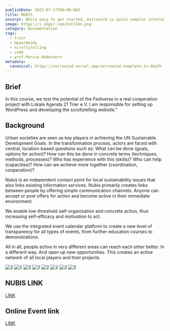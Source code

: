 ```yaml
---
publishDate: 2023-07-17T00:00:00Z
title: NUBIS
excerpt: While easy to get started, Astrowind is quite complex internally.  This page provides documentation on some of the more intricate parts.
image: https://i.imgur.com/VvClGUn.png
category: Documentation
tags:
  - trier
  - Hypermeida 
  - scrollytelling
  - code
  - prof.Marcus Haberkorn
metadata:
  canonical: https://astrowind.vercel.app/astrowind-template-in-depth
---
```

## Brief
In this course, we test the potential of the Fediverse in a real cooperation project with Lokale Agenda 21 Trier e.V. I am responsible for setting up WordPress and developing the scrollytelling website."


## Background
Urban societies are seen as key players in achieving the UN Sustainable Development Goals. In the transformation process, actors are faced with central, location-based questions such as: What can be done (goals, options for action)? How can this be done in concrete terms (techniques, methods, processes)? Who has experience with this (skills)? Who can help (capacities)? How can we achieve more together (coordination, cooperation)?

Nubis is an independent contact point for local sustainability issues that also links existing information services. Nubis primarily creates links between people by offering simple communication channels: Anyone can accept or post offers for action and become active in their immediate environment.

We enable low-threshold self-organization and concrete action, thus increasing self-efficacy and motivation to act.

We use the integrated event calendar platform to create a new level of transparency for all types of events, from further education courses to demonstrations.

All in all, people active in very different areas can reach each other better. In a different way. And open up new opportunities. This creates an active network of all local players and their projects.


![2](../../assets/images/nubis/1.png)
![2](../../assets/images/nubis/2.png)
![2](../../assets/images/nubis/3.png)
![2](../../assets/images/nubis/4.png)
![2](../../assets/images/nubis/6.png)
![2](../../assets/images/nubis/7.png)
![2](../../assets/images/nubis/8.png)
![2](../../assets/images/nubis/9.png)

## NUBIS LINK
[LINK](http://nubis-trier.de/)

## Online Event link
[LINK](https://intermedia.mobilizon.de/)
